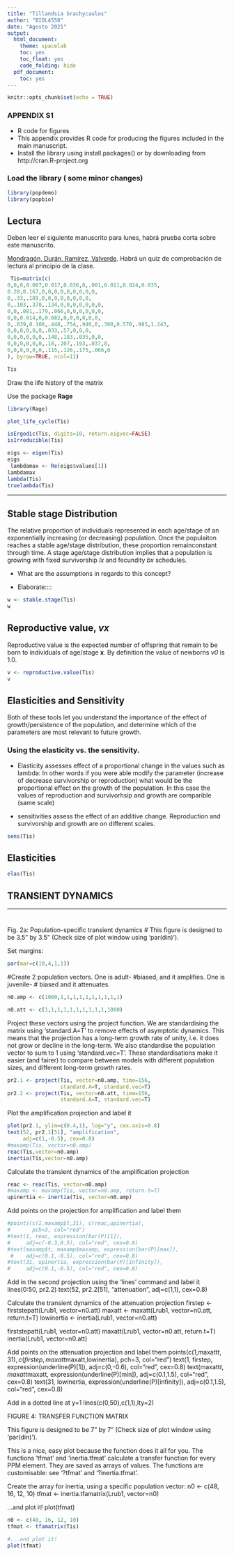 ```yaml
---
title: "Tillandsia brachycaulos"
author: "BIOL4558"
date: "Agosto 2021"
output:
  html_document: 
    theme: spacelab
    toc: yes
    toc_float: yes
    code_folding: hide
  pdf_document:
    toc: yes
---
```


```r
knitr::opts_chunk$set(echo = TRUE)
```

### APPENDIX S1
 - R code for figures
 - This appendix provides R code for producing the figures included in the main manuscript.
 - Install the library using install.packages() or by downloading from http://cran.R-project.org


### Load the library ( some minor changes)


```r
library(popdemo)
library(popbio)
```


## Lectura

Deben leer el siguiente manuscrito para lunes, habrá prueba corta sobre este manuscrito. 

[Mondragón, Durán, Ramírez, Valverde](Guest_Speakers/Temporal_variation_in_the_demography_of.pdf). Habrá un quiz de comprobación de lectura al principio de la clase.  


```r
 Tis=matrix(c(
0,0,0,0.007,0.017,0.036,0,.001,0.011,0.024,0.035,
0.28,0.167,0,0,0,0,0,0,0,0,0,
0,.33,.189,0,0,0,0,0,0,0,0,
0,.103,.378,.134,0,0,0,0,0,0,0,
0,0,.081,.179,.066,0,0,0,0,0,0,
0,0,0.014,0,0.082,0,0,0,0,0,0,
0,.039,0.108,.448,.754,.940,0,.300,0.570,.985,1.243,
0,0,0,0,0,0,.033,.57,0,0,0,
0,0,0,0,0,0,.148,.183,.035,0,0,
0,0,0,0,0,0,.18,.207,.193,.037,0,
0,0,0,0,0,0,.115,.126,.175,.066,0
), byrow=TRUE, ncol=11)

Tis


```

Draw the life history of the matrix


Use the package **Rage**

```r
library(Rage)
```


```r
plot_life_cycle(Tis)
```






```r
isErgodic(Tis, digits=10, return.eigvec=FALSE)
isIrreducible(Tis)
```


```r
eigs <- eigen(Tis)
eigs
 lambdamax <- Re(eigs$values[1])
lambdamax
lambda(Tis)
truelambda(Tis)
```

***


## Stable stage Distribution

The relative proportion of individuals represented in each age/stage of an exponentially increasing (or decreasing) population.  Once the populaiton reaches a stable age/stage distribution, these proportion remainconstant through time.  A stage age/stage distribution implies that a population is growing with fixed survivorship *lx* and fecundity *bx* schedules.

- What are the assumptions in regards to this concept?

- Elaborate::::



```r

w <- stable.stage(Tis)
w
```

## Reproductive value, *vx*

Reproductive value is the expected number of offspring that remain to be born to individuals of age/stage **x**. By definition the value of newborns *v0* is 1.0. 

```r

v <- reproductive.value(Tis)
v
```


## Elasticities and Sensitivity

Both of these tools let you understand the importance of the effect of growth/persistence of the population, and determine which of the parameters are most relevant to future growth.



###  Using the elasticity vs. the sensitivity.  
- Elasticity assesses effect of a proportional change in the values such as lambda: In other words if you were able modify the parameter (increase of decrease survivorship or reproduction) what would be the proportional effect on the growth of the population.  In this case the values of reproduction and survivorhsip and growth are comparible (same scale)

- sensitivities assess the effect of an additive change. Reproduction and survivorship and growth are on different scales. 
            
            
            
```r
sens(Tis)
```

## Elasticities

```r
elas(Tis)
```










## TRANSIENT DYNAMICS

__________________________________________________________________________
#
Fig. 2a: Population-specific transient dynamics
#
This figure is designed to be 3.5" by 3.5"
(Check size of plot window using 'par(din)').

Set margins:
```r
par(mar=c(10,4,1,1))
```
#Create 2 population vectors.  One is adult-
#biased, and it amplifies.  One is juvenile-
# biased and it attenuates.

```r
n0.amp <- c(1000,1,1,1,1,1,1,1,1,1,1)

n0.att <- c(1,1,1,1,1,1,1,1,1,1,1000)
```

Project these vectors using the project function.
We are standardising the matrix using 'standard.A=T'
to remove effects of asymptotic dynamics. This 
means that the projection has a long-term growth
rate of unity, i.e. it does not grow or decline in 
the long-term.  We also standardise the population
vector to sum to 1 using 'standard.vec=T'.
These standardisations make it easier (and fairer)
to compare between models with different population 
sizes, and different long-term growth rates.

```r
pr2.1 <- project(Tis, vector=n0.amp, time=156, 
                 standard.A=T, standard.vec=T)
pr2.2 <- project(Tis, vector=n0.att, time=156, 
                 standard.A=T, standard.vec=T)
```
Plot the amplification projection and label it

```r
plot(pr2.1, ylim=c(0.4,1), log="y", cex.axis=0.8)
text(52, pr2.1[51], "amplification", 
     adj=c(1,-0.5), cex=0.8)
#maxamp(Tis, vector=n0.amp)
reac(Tis,vector=n0.amp)
inertia(Tis,vector=n0.amp)
```

Calculate the transient dynamics of the
amplification projection

```r
reac <- reac(Tis, vector=n0.amp)
#maxamp <- maxamp(Tis, vector=n0.amp, return.t=T)
upinertia <- inertia(Tis, vector=n0.amp)
```
Add points on the projection for amplification
and label them

```r
#points(c(1,maxamp$t,31), c(reac,upinertia), 
#       pch=3, col="red")
#text(1, reac, expression(bar(P)[1]), 
#     adj=c(-0.3,0.5), col="red", cex=0.8)
#text(maxamp$t, maxamp$maxamp, expression(bar(P)[max]), 
 #    adj=c(0.1,-0.5), col="red", cex=0.8)
#text(31, upinertia, expression(bar(P)[infinity]), 
#     adj=c(0.1,-0.5), col="red", cex=0.8)
```
Add in the second projection using the
'lines' command and label it
lines(0:50, pr2.2)
text(52, pr2.2[51], "attenuation", adj=c(1,1), cex=0.8)

Calculate the transient dynamics of the 
attenuation projection
firstep <- firststepatt(Lrub1, vector=n0.att)
maxatt <- maxatt(Lrub1, vector=n0.att, return.t=T)
lowinertia <- inertia(Lrub1, vector=n0.att)

firststepatt(Lrub1, vector=n0.att)
maxatt(Lrub1, vector=n0.att, return.t=T)
inertia(Lrub1, vector=n0.att)

Add points on the attenuation projection
and label them
points(c(1,maxatt$t,31), c(firstep,maxatt$maxatt,lowinertia), 
       pch=3, col="red")
text(1, firstep, expression(underline(P)[1]), 
     adj=c(0,-0.6), col="red", cex=0.8)
text(maxatt$t, maxatt$maxatt, expression(underline(P)[min]), 
     adj=c(0.1,1.5), col="red", cex=0.8)
text(31, lowinertia, expression(underline(P)[infinity]), 
     adj=c(0.1,1.5), col="red", cex=0.8)

Add in a dotted line at y=1
lines(c(0,50),c(1,1),lty=2)


#########################################################################

FIGURE 4: TRANSFER FUNCTION MATRIX

This figure is designed to be 7" by 7"
(Check size of plot window using 'par(din)').

This is a nice, easy plot because the function does it all for you.
The functions 'tfmat' and 'inertia.tfmat' calculate a transfer function
for every PPM element.  They are saved as arrays of values.  The functions
are customisable: see '?tfmat' and '?inertia.tfmat'.

Create the array for inertia, using a specific population vector:
n0 <- c(48, 16, 12, 10)
tfmat <- inertia.tfamatrix(Lrub1, vector=n0)

...and plot it!
plot(tfmat)
```r
n0 <- c(48, 16, 12, 10)
tfmat <- tfamatrix(Tis)

#...and plot it!
plot(tfmat)
```
